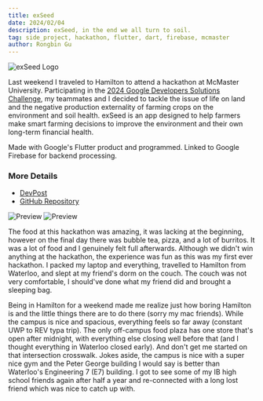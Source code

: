 ```yaml
---
title: exSeed
date: 2024/02/04
description: exSeed, in the end we all turn to soil.
tag: side_project, hackathon, flutter, dart, firebase, mcmaster
author: Rongbin Gu
---
```



<Readingtime context="https://rongbin99.github.io/posts/exseed" />

![exSeed Logo](https://d112y698adiu2z.cloudfront.net/photos/production/software_photos/002/782/780/datas/gallery.jpg)

Last weekend I traveled to Hamilton to attend a hackathon at McMaster University. Participating in the [2024 Google Developers Solutions Challenge](https://developers.google.com/community/gdsc-solution-challenge), my teammates and I decided to tackle the issue of life on land and the negative production externality of farming crops on the environment and soil health. exSeed is an app designed to help farmers make smart farming decisions to improve the environment and their own long-term financial health. 

Made with Google's Flutter product and programmed. Linked to Google Firebase for backend processing. 

### More Details
- [DevPost](https://devpost.com/software/exseed)
- [GitHub Repository](https://github.com/zainthemaynnn/exSeed)

![Preview](https://d112y698adiu2z.cloudfront.net/photos/production/software_photos/002/755/239/datas/gallery.jpg)
![Preview](https://d112y698adiu2z.cloudfront.net/photos/production/software_photos/002/755/238/datas/gallery.jpg)

The food at this hackathon was amazing, it was lacking at the beginning, however on the final day there was bubble tea, pizza, and a lot of burritos. It was a lot of food and I genuinely felt full afterwards. Although we didn't win anything at the hackathon, the experience was fun as this was my first ever hackathon. I packed my laptop and everything, travelled to Hamilton from Waterloo, and slept at my friend's dorm on the couch. The couch was not very comfortable, I should've done what my friend did and brought a sleeping bag. 

Being in Hamilton for a weekend made me realize just how boring Hamilton is and the little things there are to do there (sorry my mac friends). While the campus is nice and spacious, everything feels so far away (constant UWP to REV typa trip). The only off-campus food plaza has one store that's open after midnight, with everything else closing well before that (and I thought everything in Waterloo closed early). And don't get me started on that intersection crosswalk. Jokes aside, the campus is nice with a super nice gym and the Peter George building I would say is better than Waterloo's Engineering 7 (E7) building. I got to see some of my IB high school friends again after half a year and re-connected with a long lost friend which was nice to catch up with. 
